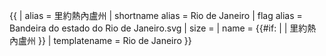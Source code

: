 {{ {{{1<noinclude>|country showdata</noinclude>}}}
| alias = 里約熱內盧州
| shortname alias = Rio de Janeiro
| flag alias = Bandeira do estado do Rio de Janeiro.svg
| size = {{{size|}}}
| name = {{#if: {{{name|}}} | {{{name|}}} | 里約熱內盧州 }}
<noinclude>
| templatename = Rio de Janeiro
</noinclude>
}}
